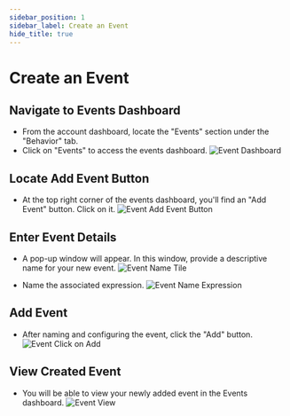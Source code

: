 ```yaml
---
sidebar_position: 1
sidebar_label: Create an Event
hide_title: true
---
```



# Create an Event

## Navigate to Events Dashboard
- From the account dashboard, locate the "Events" section under the "Behavior" tab.
- Click on "Events" to access the events dashboard.
  <img src={EventDashboard} alt="Event Dashboard" />

## Locate Add Event Button

- At the top right corner of the events dashboard, you'll find an "Add Event" button. Click on it.
  <img src={EventAddEventButton} alt="Event Add Event Button" />

## Enter Event Details

- A pop-up window will appear. In this window, provide a descriptive name for your new event.
  <img src={EventNameTile} alt="Event Name Tile" />

- Name the associated expression.
  <img src={EventNameExpression} alt="Event Name Expression" />

## Add Event

- After naming and configuring the event, click the "Add" button.
  <img src={EventClickonAdd} alt="Event Click on Add" />

## View Created Event

- You will be able to view your newly added event in the Events dashboard.
  <img src={EventView} alt="Event View" />
